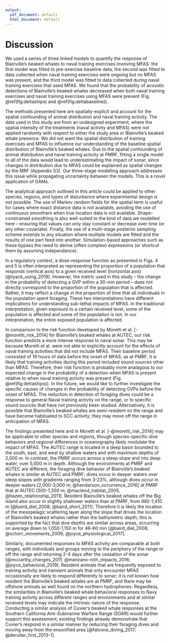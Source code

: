 ```yaml
---
output:
  pdf_document: default
  html_document: default
---
```


# Discussion

We used a series of three linked models to quantify the response of Blainville's beaked whales to naval training exercises involving MFAS: the first model was fitted to pre-exercise baseline data, the second was fitted to data collected when naval training exercises were ongoing but no MFAS was present, and the third model was fitted to data collected during naval training exercises that used MFAS.  We found that the probability of acoustic detections of Blainville's beaked whales decreased when both naval training exercises and naval training exercises using MFAS were present (Fig. \@ref(fig:deltaships) and \@ref(fig:deltabaseline)).

The methods presented here are spatially-explicit and account for the spatial confounding of animal distribution and naval training activity. The data used in this study are from an undesigned experiment, where the spatial intensity of the treatments (naval activity and MFAS) were not applied randomly with respect to either the study area or Blainville's beaked whale presence.  We did not want the spatial distribution of training exercises and MFAS to influence our understanding of the baseline spatial distribution of Blainville's beaked whales. Due to the spatial confounding of animal distribution and naval training activity at PMRF, fitting a single model to all of the data would lead to underestimating the impact of sonar, since changes in distribution due to MFAS could be explained as spatial changes by the MRF (Appendix S3). Our three-stage modelling approach addresses this issue while propagating uncertainty between the models. This is a novel application of GAMs.

The analytical approach outlined in this article could be applied to other species, regions, and types of disturbance where experimental design is not possible. The use of Markov random fields for the spatial term is useful for cases where exact distance data is not available, avoiding the use of continuous smoothers when true location data is not available. Shape-constrained smoothing is also well-suited to the kind of data we modelled here -- ensuring that values can only stay constant or decrease over time (or any other covariate). Finally, the use of a multi-stage posterior sampling scheme extends to any situation where multiple models are fitted and the results of one part feed into another. Simulation-based approaches such as these bypass the need to derive (often complex) expressions (or shortcut them by assuming independence). 

In a regulatory context, a dose-response function as presented in Figs. 4 and 5 is often interpreted as representing the proportion of a population that responds (vertical axis) to a given received level (horizontal axis) [@tyack_using_2019].  However, the metric used in this study -- the change in the probability of detecting a GVP within a 30-min period -- does not directly correspond to the proportion of the population that is affected.  Rather, it may reflect a change in the proportion of time that all individuals in the population spent foraging.  These two interpretations have different implications for understanding sub-lethal impacts of MFAS.  In the traditional interpretation, given exposure to a certain received level, some of the population is affected and some of the population is not.  In our interpretation, the entire exposed population is affected. 

In comparison to the risk function developed by Moretti et al. [-@moretti_risk_2014] for Blainville's beaked whales at AUTEC, our risk function predicts a more intense response to naval sonar.  This may be because Moretti et al. were not able to explicitly account for the effects of naval training activities that did not include MFAS.  Their baseline period consisted of 19 hours of data before the onset of MFAS; as at PMRF, it is likely that training activities during this period included sound sources other than MFAS.  Therefore, their risk function is probably more analagous to our expected change in the probability of a detection when MFAS is present relative to when naval training activity was present (Fig. \@ref(fig:deltaships)). In the future, we would like to further investigate the specific causes of changes in the probability of detecting GVPs before the onset of MFAS.  The reduction in detection of foraging dives could be a response to general Naval training activity on the range, or to specific sound sources that have not previously been studied.  Alternatively, it is possible that Blainville's beaked whales are semi-resident on the range and have become habituated to SCC activity; they may move off the range in anticipation of MFAS. 

The findings presented here and in Moretti et al. [-@moretti_risk_2014] may be applicable to other species and regions, though species-specific dive behaviors and regional differences in oceanography likely modulate the impact of MFAS. The AUTEC range is located in a deep basin bounded to the south, east, and west by shallow waters and with maximum depths of 2,000 m. In contrast, the PMRF occurs across a steep slope and into deep water, over 5,000 m in depth. Although the environments at PMRF and AUTEC are different, the foraging dive behavior of Blainville’s beaked whales is similar at AUTEC and PMRF; dives occur in deeper waters over steep slopes with gradients ranging from 3-23\%, although dives occur in deeper waters [2,000-3,000 m; @henderson_occurrence_2016] at PMRF that at AUTEC [500-1,300 m; @macleod_habitat_2005, @hazen_relationship_2011]. Resident Blainville’s beaked whales off the Big Island also occur in slightly shallower waters than at PMRF, from 980-1,410 m [@baird_diel_2008; @baird_short_2011]. Therefore it is likely the location of the mesopelagic scattering layer along the slope that drives the location of Blainville’s beaked whales rather than the bathymetric depth; this is supported by the fact that dive depths are similar across areas, occurring on average down to 1,050-1,150 m for 46-60 min [@baird_diel_2008; @schorr_movements_2009; @joyce_physiological_2017].

Similarly, documented responses to MFAS activity are comparable at both ranges, with individuals and groups moving to the periphery of the range or off the range and returning 2-4 days after the cessation of the sonar [@mccarthy_changes_2011; @manzano-roth_impacts_2016; @joyce_behavioral_2019]. Resident animals that are frequently exposed to training activity and transient animals that only encounter MFAS occasionally are likely to respond differently to sonar; it is not known how resident the Blainville’s beaked whales are at PMRF, and there may be offshore animals as well found on the northern hydrophones. Regardless, the similarities in Blainville’s beaked whale behavioral responses to Navy training activity across different ranges and environments and at similar received levels may indicate the intrinsic nature of the response. Conducting a similar analysis of Cuvier’s beaked whale responses at the Southern California Anti-Submarine Warfare Range (SOAR) would further support this assessment; existing findings already demonstrate that Cuvier’s respond in a similar manner by reducing their foraging dives and moving away from the ensonified area [@falcone_diving_2017; @deruiter_first_2013-1]. 


